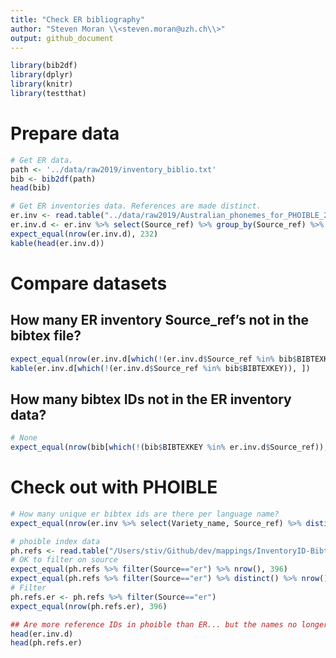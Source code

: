 ```yaml
---
title: "Check ER bibliography"
author: "Steven Moran \\<steven.moran@uzh.ch\\>"
output: github_document
---
```


```r
library(bib2df)
library(dplyr)
library(knitr)
library(testthat)
```

# Prepare data

```r
# Get ER data.
path <- '../data/raw2019/inventory_biblio.txt'
bib <- bib2df(path)
head(bib)
```

```r
# Get ER inventories data. References are made distinct.
er.inv <- read.table("../data/raw2019/Australian_phonemes_for_PHOIBLE_20180114.tsv", sep="\t", quote="\"", header=T, na.strings=c("","NA"), stringsAsFactors = FALSE)
er.inv.d <- er.inv %>% select(Source_ref) %>% group_by(Source_ref) %>% distinct()
expect_equal(nrow(er.inv.d), 232)
kable(head(er.inv.d))
```

# Compare datasets

## How many ER inventory Source_ref's not in the bibtex file?
```r
expect_equal(nrow(er.inv.d[which(!(er.inv.d$Source_ref %in% bib$BIBTEXKEY)), ]), 7)
kable(er.inv.d[which(!(er.inv.d$Source_ref %in% bib$BIBTEXKEY)), ])
```

## How many bibtex IDs not in the ER inventory data?
```r
# None
expect_equal(nrow(bib[which(!(bib$BIBTEXKEY %in% er.inv.d$Source_ref)), ]), 0)
```


# Check out with PHOIBLE
```r
# How many unique er bibtex ids are there per language name?
expect_equal(nrow(er.inv %>% select(Variety_name, Source_ref) %>% distinct()), 392)
```

```r
# phoible index data
ph.refs <- read.table("/Users/stiv/Github/dev/mappings/InventoryID-Bibtex.tsv", sep="\t", quote="\"", header=T, na.strings=c("","NA"), stringsAsFactors = FALSE)
# OK to filter on source
expect_equal(ph.refs %>% filter(Source=="er") %>% nrow(), 396)
expect_equal(ph.refs %>% filter(Source=="er") %>% distinct() %>% nrow(), 396)
# Filter
ph.refs.er <- ph.refs %>% filter(Source=="er")
expect_equal(nrow(ph.refs.er), 396)
```

```r
## Are more reference IDs in phoible than ER... but the names no longer match. Take the new Source_ref as ID.
head(er.inv.d)
head(ph.refs.er)
```
